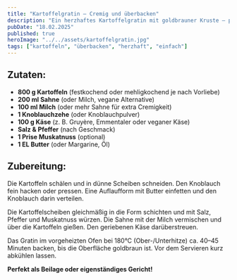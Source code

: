 ```yaml
---
title: "Kartoffelgratin – Cremig und überbacken"
description: "Ein herzhaftes Kartoffelgratin mit goldbrauner Kruste – perfekt als Beilage oder Hauptgericht."
pubDate: "18.02.2025"
published: true
heroImage: "../../assets/kartoffelgratin.jpg"
tags: ["kartoffeln", "überbacken", "herzhaft", "einfach"]
---
```


## Zutaten:
- **800 g Kartoffeln** (festkochend oder mehligkochend je nach Vorliebe)
- **200 ml Sahne** (oder Milch, vegane Alternative)
- **100 ml Milch** (oder mehr Sahne für extra Cremigkeit)
- **1 Knoblauchzehe** (oder Knoblauchpulver)
- **100 g Käse** (z. B. Gruyère, Emmentaler oder veganer Käse)
- **Salz & Pfeffer** (nach Geschmack)
- **1 Prise Muskatnuss** (optional)
- **1 EL Butter** (oder Margarine, Öl)

## Zubereitung:
Die Kartoffeln schälen und in dünne Scheiben schneiden. Den Knoblauch fein hacken oder pressen. Eine Auflaufform mit Butter einfetten und den Knoblauch darin verteilen.

Die Kartoffelscheiben gleichmäßig in die Form schichten und mit Salz, Pfeffer und Muskatnuss würzen. Die Sahne mit der Milch vermischen und über die Kartoffeln gießen. Den geriebenen Käse darüberstreuen.

Das Gratin im vorgeheizten Ofen bei 180°C (Ober-/Unterhitze) ca. 40–45 Minuten backen, bis die Oberfläche goldbraun ist. Vor dem Servieren kurz abkühlen lassen.

**Perfekt als Beilage oder eigenständiges Gericht!**
